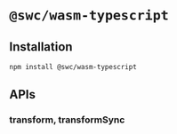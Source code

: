 # `@swc/wasm-typescript`


## Installation

```bash
npm install @swc/wasm-typescript
```

## APIs

### transform, transformSync

